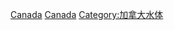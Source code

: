 {{Commonscat|Waterfalls in Canada}}

[[Category:各國瀑布|Canada]]
[[Category:北美洲瀑布|Canada]]
[[Category:加拿大水体|Category:加拿大水体]]